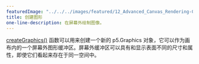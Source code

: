 ---
featuredImage: "../../../images/featured/12_Advanced_Canvas_Rendering-00_Create_Graphics-thumbnail.png"
title: 创建图形
one-line-description: 在屏幕外绘制图像。
---

<a href="https://p5js.org/reference/#/p5/createGraphics" target="_blank">createGraphics()</a> 
函数可以用来创建一个新的 p5.Graphics 对象，它可以作为画布内的一个屏幕外图形缓冲区。屏幕外缓冲区可以具有和显示表面不同的尺寸和属性，即使它们看起来存在于同一空间中。